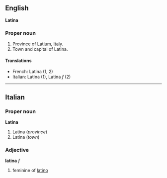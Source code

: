 ==English==
'''Latina'''

===Proper noun===

#Province of [[Latium]], [[Italy]].
#Town and capital of Latina.

====Translations====

*French: Latina (1, 2)
*Italian: Latina '' '' (1), Latina ''f'' (2)

----

==Italian==
===Proper noun===
'''Latina'''

#Latina (''province'')
#Latina (''town'')

===Adjective===
'''latina''' ''f''

# feminine of [[latino]]